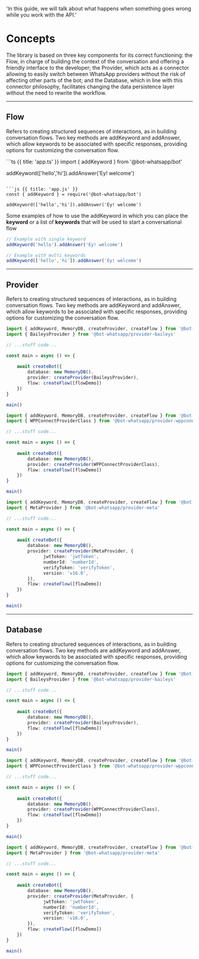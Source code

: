  'In this guide, we will talk about what happens when something goes wrong while you work with the API.'

# Concepts

The library is based on three key components for its correct functioning: the Flow, in charge of building the context of the conversation and offering a friendly interface to the developer; the Provider, which acts as a connector allowing to easily switch between WhatsApp providers without the risk of affecting other parts of the bot; and the Database, which in line with this connector philosophy, facilitates changing the data persistence layer without the need to rewrite the workflow.

---

## Flow

Refers to creating structured sequences of interactions, as in building conversation flows. Two key methods are addKeyword and addAnswer, which allow keywords to be associated with specific responses, providing options for customizing the conversation flow.

<CodeGroup>
```ts {{ title: 'app.ts' }}
import { addKeyword } from '@bot-whatsapp/bot'

addKeyword(['hello','hi']).addAnswer('Ey! welcome')
```

```js {{ title: 'app.js' }}
const { addKeyword } = require('@bot-whatsapp/bot') 

addKeyword(['hello','hi']).addAnswer('Ey! welcome')
```
</CodeGroup>



Some examples of how to use the addKeyword in which you can place the __keyword__ or a list of __keywords__ that will be used to start a conversational flow


```ts
// Example with single keyword
addKeyword('hello').addAnswer('Ey! welcome')

// Example with multi keywords
addKeyword(['hello','hi']).addAnswer('Ey! welcome')
```

---

## Provider

Refers to creating structured sequences of interactions, as in building conversation flows. Two key methods are addKeyword and addAnswer, which allow keywords to be associated with specific responses, providing options for customizing the conversation flow.

```ts {{ title: 'app.ts' }}
import { addKeyword, MemoryDB, createProvider, createFlow } from '@bot-whatsapp/bot'
import { BaileysProvider } from '@bot-whatsapp/provider-baileys'

// ...stuff code...

const main = async () => {
    
    await createBot({
        database: new MemoryDB(),
        provider: createProvider(BaileysProvider),
        flow: createFlow([flowDemo])
    })
}

main()
```

```ts {{ title: 'provider.wppconnect.ts' }}
import { addKeyword, MemoryDB, createProvider, createFlow } from '@bot-whatsapp/bot'
import { WPPConnectProviderClass } from '@bot-whatsapp/provider-wppconnect'

// ...stuff code...

const main = async () => {
    
    await createBot({
        database: new MemoryDB(),
        provider: createProvider(WPPConnectProviderClass),
        flow: createFlow([flowDemo])
    })
}

main()
```

```ts {{ title: 'provider.meta.ts' }}
import { addKeyword, MemoryDB, createProvider, createFlow } from '@bot-whatsapp/bot'
import { MetaProvider } from '@bot-whatsapp/provider-meta'

// ...stuff code...

const main = async () => {
    
    await createBot({
        database: new MemoryDB(),
        provider: createProvider(MetaProvider, {
              jwtToken: 'jwtToken',
              numberId: 'numberId',
              verifyToken: 'verifyToken',
              version: 'v16.0',
        }),
        flow: createFlow([flowDemo])
    })
}

main()
```

---

## Database

Refers to creating structured sequences of interactions, as in building conversation flows. Two key methods are addKeyword and addAnswer, which allow keywords to be associated with specific responses, providing options for customizing the conversation flow.

```ts {{ title: 'app.ts' }}
import { addKeyword, MemoryDB, createProvider, createFlow } from '@bot-whatsapp/bot'
import { BaileysProvider } from '@bot-whatsapp/provider-baileys'

// ...stuff code...

const main = async () => {
    
    await createBot({
        database: new MemoryDB(),
        provider: createProvider(BaileysProvider),
        flow: createFlow([flowDemo])
    })
}

main()
```

```ts {{ title: 'provider.wppconnect.ts' }}
import { addKeyword, MemoryDB, createProvider, createFlow } from '@bot-whatsapp/bot'
import { WPPConnectProviderClass } from '@bot-whatsapp/provider-wppconnect'

// ...stuff code...

const main = async () => {
    
    await createBot({
        database: new MemoryDB(),
        provider: createProvider(WPPConnectProviderClass),
        flow: createFlow([flowDemo])
    })
}

main()
```

```ts {{ title: 'provider.meta.ts' }}
import { addKeyword, MemoryDB, createProvider, createFlow } from '@bot-whatsapp/bot'
import { MetaProvider } from '@bot-whatsapp/provider-meta'

// ...stuff code...

const main = async () => {
    
    await createBot({
        database: new MemoryDB(),
        provider: createProvider(MetaProvider, {
              jwtToken: 'jwtToken',
              numberId: 'numberId',
              verifyToken: 'verifyToken',
              version: 'v16.0',
        }),
        flow: createFlow([flowDemo])
    })
}

main()
```